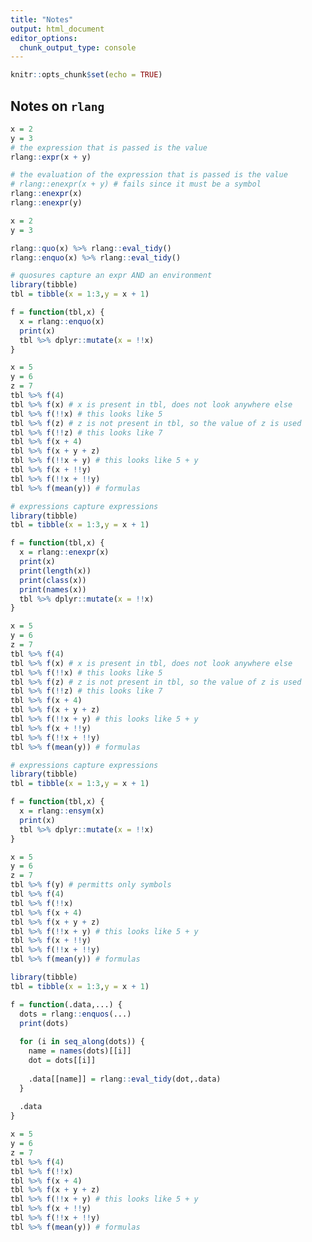 ```yaml
---
title: "Notes"
output: html_document
editor_options: 
  chunk_output_type: console
---
```


```r
knitr::opts_chunk$set(echo = TRUE)
```

## Notes on `rlang`


```r
x = 2
y = 3
# the expression that is passed is the value
rlang::expr(x + y)

# the evaluation of the expression that is passed is the value
# rlang::enexpr(x + y) # fails since it must be a symbol
rlang::enexpr(x)
rlang::enexpr(y)
```

```r
x = 2
y = 3

rlang::quo(x) %>% rlang::eval_tidy()
rlang::enquo(x) %>% rlang::eval_tidy()
```


```r
# quosures capture an expr AND an environment
library(tibble)
tbl = tibble(x = 1:3,y = x + 1)

f = function(tbl,x) {
  x = rlang::enquo(x)
  print(x)
  tbl %>% dplyr::mutate(x = !!x)
}

x = 5
y = 6
z = 7
tbl %>% f(4)
tbl %>% f(x) # x is present in tbl, does not look anywhere else
tbl %>% f(!!x) # this looks like 5 
tbl %>% f(z) # z is not present in tbl, so the value of z is used
tbl %>% f(!!z) # this looks like 7
tbl %>% f(x + 4)
tbl %>% f(x + y + z) 
tbl %>% f(!!x + y) # this looks like 5 + y
tbl %>% f(x + !!y) 
tbl %>% f(!!x + !!y) 
tbl %>% f(mean(y)) # formulas
```

```r
# expressions capture expressions
library(tibble)
tbl = tibble(x = 1:3,y = x + 1)

f = function(tbl,x) {
  x = rlang::enexpr(x)
  print(x)
  print(length(x))
  print(class(x))
  print(names(x))
  tbl %>% dplyr::mutate(x = !!x)
}

x = 5
y = 6
z = 7
tbl %>% f(4)
tbl %>% f(x) # x is present in tbl, does not look anywhere else
tbl %>% f(!!x) # this looks like 5 
tbl %>% f(z) # z is not present in tbl, so the value of z is used
tbl %>% f(!!z) # this looks like 7
tbl %>% f(x + 4)
tbl %>% f(x + y + z) 
tbl %>% f(!!x + y) # this looks like 5 + y
tbl %>% f(x + !!y) 
tbl %>% f(!!x + !!y) 
tbl %>% f(mean(y)) # formulas
```

```r
# expressions capture expressions
library(tibble)
tbl = tibble(x = 1:3,y = x + 1)

f = function(tbl,x) {
  x = rlang::ensym(x)
  print(x)
  tbl %>% dplyr::mutate(x = !!x)
}

x = 5
y = 6
z = 7
tbl %>% f(y) # permitts only symbols
tbl %>% f(4)
tbl %>% f(!!x)
tbl %>% f(x + 4)
tbl %>% f(x + y + z) 
tbl %>% f(!!x + y) # this looks like 5 + y
tbl %>% f(x + !!y)
tbl %>% f(!!x + !!y) 
tbl %>% f(mean(y)) # formulas
```


```r
library(tibble)
tbl = tibble(x = 1:3,y = x + 1)

f = function(.data,...) {
  dots = rlang::enquos(...)
  print(dots)
  
  for (i in seq_along(dots)) {
    name = names(dots)[[i]]
    dot = dots[[i]]
    
    .data[[name]] = rlang::eval_tidy(dot,.data)
  }
  
  .data
}

x = 5
y = 6
z = 7
tbl %>% f(4)
tbl %>% f(!!x)
tbl %>% f(x + 4)
tbl %>% f(x + y + z) 
tbl %>% f(!!x + y) # this looks like 5 + y
tbl %>% f(x + !!y)
tbl %>% f(!!x + !!y) 
tbl %>% f(mean(y)) # formulas
```
